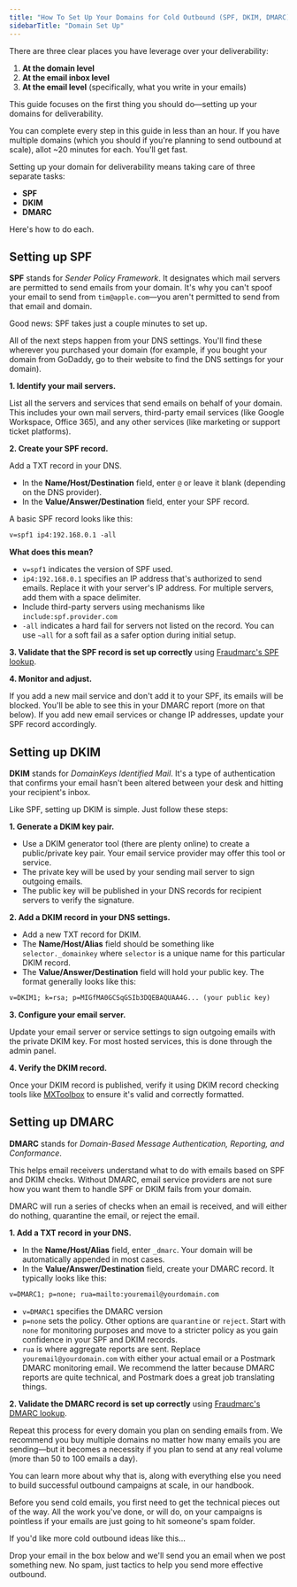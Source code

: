 ```yaml
---
title: "How To Set Up Your Domains for Cold Outbound (SPF, DKIM, DMARC)"
sidebarTitle: "Domain Set Up"
---
```




There are three clear places you have leverage over your deliverability:

1. **At the domain level**
2. **At the email inbox level**
3. **At the email level** (specifically, what you write in your emails)

This guide focuses on the first thing you should do—setting up your domains for deliverability.

You can complete every step in this guide in less than an hour. If you have multiple domains (which you should if you're planning to send outbound at scale), allot ~20 minutes for each. You'll get fast.

Setting up your domain for deliverability means taking care of three separate tasks:

- **SPF**
- **DKIM**
- **DMARC**

Here's how to do each.

## Setting up SPF

**SPF** stands for *Sender Policy Framework*. It designates which mail servers are permitted to send emails from your domain. It's why you can't spoof your email to send from `tim@apple.com`—you aren't permitted to send from that email and domain.

Good news: SPF takes just a couple minutes to set up.

All of the next steps happen from your DNS settings. You'll find these wherever you purchased your domain (for example, if you bought your domain from GoDaddy, go to their website to find the DNS settings for your domain).

**1. Identify your mail servers.**

List all the servers and services that send emails on behalf of your domain. This includes your own mail servers, third-party email services (like Google Workspace, Office 365), and any other services (like marketing or support ticket platforms).

**2. Create your SPF record.**

Add a TXT record in your DNS.

- In the **Name/Host/Destination** field, enter `@` or leave it blank (depending on the DNS provider).
- In the **Value/Answer/Destination** field, enter your SPF record.

A basic SPF record looks like this:

```txt
v=spf1 ip4:192.168.0.1 -all
```

**What does this mean?**

- `v=spf1` indicates the version of SPF used.
- `ip4:192.168.0.1` specifies an IP address that's authorized to send emails. Replace it with your server's IP address. For multiple servers, add them with a space delimiter.
- Include third-party servers using mechanisms like `include:spf.provider.com`
- `-all` indicates a hard fail for servers not listed on the record. You can use `~all` for a soft fail as a safer option during initial setup.

**3. Validate that the SPF record is set up correctly** using [Fraudmarc's SPF lookup](https://fraudmarc.com/tools/spf/lookup).

**4. Monitor and adjust.**

If you add a new mail service and don't add it to your SPF, its emails will be blocked. You'll be able to see this in your DMARC report (more on that below). If you add new email services or change IP addresses, update your SPF record accordingly.

## Setting up DKIM

**DKIM** stands for *DomainKeys Identified Mail*. It's a type of authentication that confirms your email hasn't been altered between your desk and hitting your recipient's inbox.

Like SPF, setting up DKIM is simple. Just follow these steps:

**1. Generate a DKIM key pair.**

- Use a DKIM generator tool (there are plenty online) to create a public/private key pair. Your email service provider may offer this tool or service.
- The private key will be used by your sending mail server to sign outgoing emails.
- The public key will be published in your DNS records for recipient servers to verify the signature.

**2. Add a DKIM record in your DNS settings.**

- Add a new TXT record for DKIM.
- The **Name/Host/Alias** field should be something like `selector._domainkey` where `selector` is a unique name for this particular DKIM record.
- The **Value/Answer/Destination** field will hold your public key. The format generally looks like this:

```txt
v=DKIM1; k=rsa; p=MIGfMA0GCSqGSIb3DQEBAQUAA4G... (your public key)
```

**3. Configure your email server.**

Update your email server or service settings to sign outgoing emails with the private DKIM key. For most hosted services, this is done through the admin panel.

**4. Verify the DKIM record.**

Once your DKIM record is published, verify it using DKIM record checking tools like [MXToolbox](https://mxtoolbox.com/dkim.aspx) to ensure it's valid and correctly formatted.

## Setting up DMARC

**DMARC** stands for *Domain-Based Message Authentication, Reporting, and Conformance*.

This helps email receivers understand what to do with emails based on SPF and DKIM checks. Without DMARC, email service providers are not sure how you want them to handle SPF or DKIM fails from your domain.

DMARC will run a series of checks when an email is received, and will either do nothing, quarantine the email, or reject the email.

**1. Add a TXT record in your DNS.**

- In the **Name/Host/Alias** field, enter `_dmarc`. Your domain will be automatically appended in most cases.
- In the **Value/Answer/Destination** field, create your DMARC record. It typically looks like this:

```txt
v=DMARC1; p=none; rua=mailto:youremail@yourdomain.com
```

- `v=DMARC1` specifies the DMARC version
- `p=none` sets the policy. Other options are `quarantine` or `reject`. Start with `none` for monitoring purposes and move to a stricter policy as you gain confidence in your SPF and DKIM records.
- `rua` is where aggregate reports are sent. Replace `youremail@yourdomain.com` with either your actual email or a Postmark DMARC monitoring email. We recommend the latter because DMARC reports are quite technical, and Postmark does a great job translating things.

**2. Validate the DMARC record is set up correctly** using [Fraudmarc's DMARC lookup](https://fraudmarc.com/tools/dmarc/lookup).

Repeat this process for every domain you plan on sending emails from. We recommend you buy multiple domains no matter how many emails you are sending—but it becomes a necessity if you plan to send at any real volume (more than 50 to 100 emails a day).

You can learn more about why that is, along with everything else you need to build successful outbound campaigns at scale, in our handbook.

Before you send cold emails, you first need to get the technical pieces out of the way. All the work you've done, or will do, on your campaigns is pointless if your emails are just going to hit someone's spam folder.

If you'd like more cold outbound ideas like this...

Drop your email in the box below and we'll send you an email when we post something new. No spam, just tactics to help you send more effective outbound.

<Newsletter />